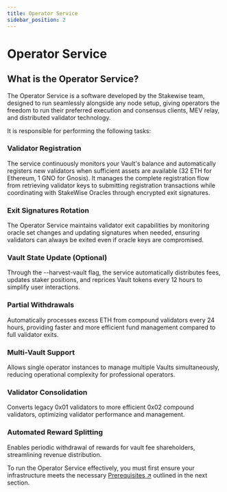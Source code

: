 ```yaml
---
title: Operator Service
sidebar_position: 2
---
```


# Operator Service

## What is the Operator Service?

The Operator Service is a software developed by the Stakewise team, designed to run seamlessly alongside any node setup, giving operators the freedom to run their preferred execution and consensus clients, MEV relay, and distributed validator technology.

It is responsible for performing the following tasks:

### Validator Registration

The service continuously monitors your Vault's balance and automatically registers new validators when sufficient assets are available (32 ETH for Ethereum, 1 GNO for Gnosis).
It manages the complete registration flow from retrieving validator keys to submitting registration transactions while coordinating with StakeWise Oracles through encrypted exit signatures.

### Exit Signatures Rotation

The Operator Service maintains validator exit capabilities by monitoring oracle set changes and updating signatures when needed, ensuring validators can always be exited even if oracle keys are compromised.

### Vault State Update (Optional)

Through the --harvest-vault flag, the service automatically distributes fees, updates staker positions, and reprices Vault tokens every 12 hours to simplify user interactions.

### Partial Withdrawals

Automatically processes excess ETH from compound validators every 24 hours, providing faster and more efficient fund management compared to full validator exits.

### Multi-Vault Support

Allows single operator instances to manage multiple Vaults simultaneously, reducing operational complexity for professional operators.

### Validator Consolidation

Converts legacy 0x01 validators to more efficient 0x02 compound validators, optimizing validator performance and management.

### Automated Reward Splitting

Enables periodic withdrawal of rewards for vault fee shareholders, streamlining revenue distribution.

To run the Operator Service effectively, you must first ensure your infrastructure meets the necessary [Prerequisites ↗](./prerequisites) outlined in the next section.
